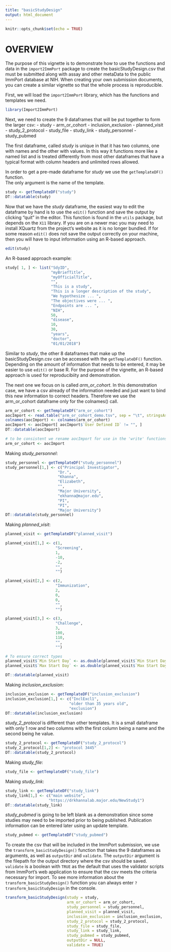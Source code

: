 ```yaml
---
title: "basicStudyDesign"
output: html_document
---
```


```r
knitr::opts_chunk$set(echo = TRUE)
```
# OVERVIEW
The purpose of this vignette is to demonstrate how to use the functions and data in the 
`import2ImmPort` package to create the basicStudyDesign.csv that must be submitted along 
with assay and other metaData to the public ImmPort database at NIH.  When creating your own
submission documents, you can create a similar vignette so that the whole process is 
reproducible.

First, we will load the `import2ImmPort` library, which has the functions and templates we need.

```r
library(Import2ImmPort)
```

Next, we need to create the 9 dataframes that will be put together to form the larger csv:
- study
- arm_or_cohort
- inclusion_exclusion
- planned_visit
- study_2_protocol
- study_file
- study_link
- study_personnel
- study_pubmed

The first dataframe, called *study* is unique in that it has two columns, one with names 
and the other with values.  In this way it functions more like a named list and is treated 
differently from most other dataframes that have a typical format with column headers and 
unlimited rows allowed.

In order to get a pre-made dataframe for *study* we use the `getTemplateDF()` function.  
The only argument is the name of the template.

```r
study <- getTemplateDF("study")
DT::datatable(study)
```

Now that we have the *study* dataframe, the easiest way to edit the dataframe by hand is to 
use the `edit()` function and save the output by clicking "quit" in the editor.  This function 
is found in the `utils` package, but depends on the `X11` library.  If you are on a newer mac 
you may need to install XQuartz from the project's website as it is no longer bundled.  If for 
some reason `edit()` does not save the output correctly on your machine, then you will have to 
input information using an R-based approach.

```r
edit(study)
```

An R-based approach example:

```r
study[ 1, ] <- list("SdyID",
                    "myBriefTitle",
                    "myOfficialTitle",
                    "",
                    "This is a study",
                    "This is a longer description of the study",
                    "We hypothesize ... ",
                    "The objectives were ... ",
                    "Endpoints are ... ",
                    "NIH",
                    50,
                    "disease",
                    10,
                    30,
                    "years",
                    "doctor",
                    "01/01/2018")
```

Similar to *study*, the other 8 dataframes that make up the basicStudyDesign.csv can be accessed 
with the `getTemplateDF()` function.  Depending on the amount of information that needs to be
entered, it may be easier to use `edit()` or base R.  For the purpose of the vignette, an R-based
approach is used for reproducibiity and demonstration.

The next one we focus on is called *arm_or_cohort*. In this
demonstration case, we have a csv already of the information needed and just want to bind this
new information to correct headers.  Therefore we use the arm_or_cohort dataframe only for the
colnames() call.

```r
arm_or_cohort <- getTemplateDF("arm_or_cohort")
aocImport <- read.table("arm_or_cohort_demo.tsv", sep = "\t", stringsAsFactors = FALSE)
colnames(aocImport) <- colnames(arm_or_cohort)
aocImport <- aocImport[ aocImport$`User Defined ID` != "", ]
DT::datatable(aocImport)

# to be consistent we rename aocImport for use in the 'write' functions later
arm_or_cohort <- aocImport
```

Making *study_personnel*:

```r
study_personnel <- getTemplateDF("study_personnel")
study_personnel[1,] <- c("Principal Investigator",
                       "Dr.",
                       "Khanna",
                       "Elizabeth",
                       "",
                       "Major University",
                       "ekhanna@major.edu",
                       "PI",
                       "PI",
                       "Major University")
DT::datatable(study_personnel)
```

Making *planned_visit*:

```r
planned_visit <- getTemplateDF("planned_visit")

planned_visit[1,] <- c(1,
                      "Screening",
                      1,
                      -10,
                      -2,
                      "",
                      "")

planned_visit[2,] <- c(2,
                      "Immunization",
                      2,
                      0,
                      0,
                      "",
                      "")

planned_visit[3,] <- c(3,
                      "Challenge",
                      3,
                      100,
                      110,
                      "",
                      "")

# To ensure correct types
planned_visit$`Min Start Day` <- as.double(planned_visit$`Min Start Day`)
planned_visit$`Max Start Day` <- as.double(planned_visit$`Max Start Day`)

DT::datatable(planned_visit)
```

Making *inclusion_exclusion*: 

```r
inclusion_exclusion <- getTemplateDF("inclusion_exclusion")
inclusion_exclusion[1,] <- c("InclExcl1",
                            "older than 35 years old",
                            "exclusion")
DT::datatable(inclusion_exclusion)
```

*study_2_protocol* is different than other templates.  It is a small dataframe with only 1 row and two columns
with the first column being a name and the second being he value.  

```r
study_2_protocol <- getTemplateDF("study_2_protocol")
study_2_protocol[1,2] <- "protocol 3445"
DT::datatable(study_2_protocol)
```

Making *study_file*:

```r
study_file <- getTemplateDF("study_file")
```

Making *study_link*:

```r
study_link <- getTemplateDF("study_link")
study_link[1,] <- c("main website",
                   "https://drkhannalab.major.edu/NewStudy1")
DT::datatable(study_link)
```

*study_pubmed* is going to be left blank as a demonstration since some studies may need to be 
imported prior to being published.  Publication information can be entered later using an update
template.

```r
study_pubmed <- getTemplateDF("study_pubmed")
```

To create the csv that will be included in the ImmPort submission, we use the `transform_basicStudyDesign()` function that takes the 9 dataframes as arguments, as well as 
`outputDir` and `validate`.  The `outputDir` argument is the filepath for the output directory 
where the csv should be saved.  `validate` is a boolean with `TRUE` as the default that uses the
validator scripts from ImmPort's web application to ensure that the csv meets the criteria 
necessary for import.  To see more information about the `transform_basicStudyDesign()` function 
you can always enter `?transform_basicStudyDesign` in the console.

```r
transform_basicStudyDesign(study = study,
                           arm_or_cohort = arm_or_cohort,
                           study_personnel = study_personnel,
                           planned_visit = planned_visit,
                           inclusion_exclusion = inclusion_exclusion,
                           study_2_protocol = study_2_protocol,
                           study_file = study_file,
                           study_link = study_link,
                           study_pubmed = study_pubmed,
                           outputDir = NULL,
                           validate = TRUE)
```



